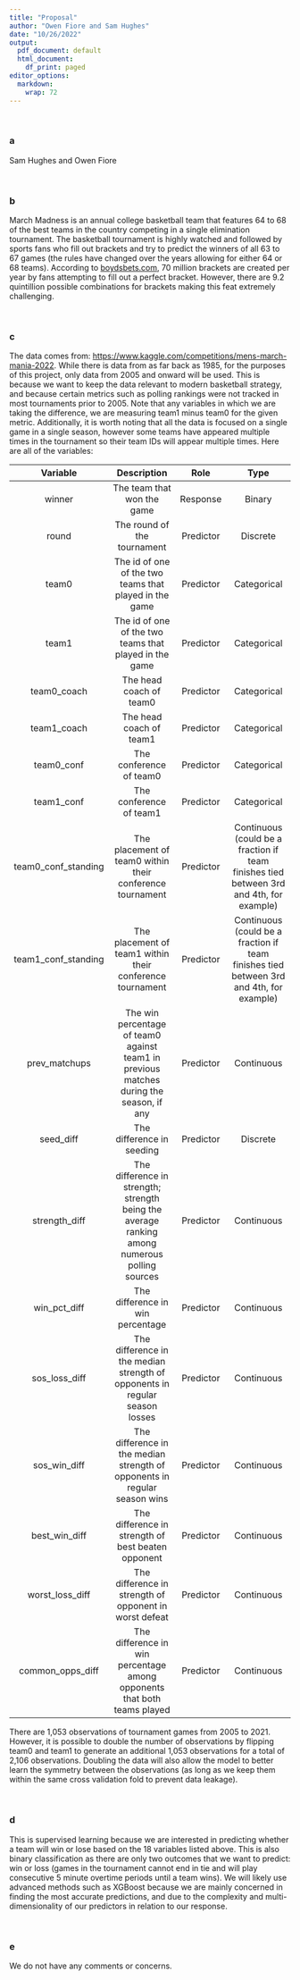 ```yaml
---
title: "Proposal"
author: "Owen Fiore and Sam Hughes"
date: "10/26/2022"
output:
  pdf_document: default
  html_document:
    df_print: paged
editor_options:
  markdown:
    wrap: 72
---
```


<br>

### a

Sam Hughes and Owen Fiore

<br>

### b

March Madness is an annual college basketball team that features 64 to
68 of the best teams in the country competing in a single elimination
tournament. The basketball tournament is highly watched and followed by
sports fans who fill out brackets and try to predict the winners of all
63 to 67 games (the rules have changed over the years allowing for
either 64 or 68 teams). According to
[boydsbets.com](https://www.boydsbets.com/many-people-fill-brackets/#:~:text=According%20to%20the%20American%20Gaming,the%20conservative%20side%20of%20things.),
70 million brackets are created per year by fans attempting to fill out
a perfect bracket. However, there are 9.2 quintillion possible
combinations for brackets making this feat extremely challenging.

<br>

### c

The data comes from:
<https://www.kaggle.com/competitions/mens-march-mania-2022>. While there
is data from as far back as 1985, for the purposes of this project, only
data from 2005 and onward will be used. This is because we want to keep
the data relevant to modern basketball strategy, and because certain
metrics such as polling rankings were not tracked in most tournaments
prior to 2005. Note that any variables in which we are taking the
difference, we are measuring team1 minus team0 for the given metric.
Additionally, it is worth noting that all the data is focused on a
single game in a single season, however some teams have appeared
multiple times in the tournament so their team IDs will appear multiple
times. Here are all of the variables:

|      Variable       |                                          Description                                          |   Role    |                                          Type                                           |
|:-------------------:|:---------------------------------------------------------------------------------------------:|:---------:|:---------------------------------------------------------------------------------------:|
|       winner        |                                  The team that won the game                                   | Response  |                                         Binary                                          |
|        round        |                                  The round of the tournament                                  | Predictor |                                        Discrete                                         |
|        team0        |                    The id of one of the two teams that played in the game                     | Predictor |                                       Categorical                                       |
|        team1        |                    The id of one of the two teams that played in the game                     | Predictor |                                       Categorical                                       |
|     team0_coach     |                                    The head coach of team0                                    | Predictor |                                       Categorical                                       |
|     team1_coach     |                                    The head coach of team1                                    | Predictor |                                       Categorical                                       |
|     team0_conf      |                                    The conference of team0                                    | Predictor |                                       Categorical                                       |
|     team1_conf      |                                    The conference of team1                                    | Predictor |                                       Categorical                                       |
| team0_conf_standing |                   The placement of team0 within their conference tournament                   | Predictor | Continuous (could be a fraction if team finishes tied between 3rd and 4th, for example) |
| team1_conf_standing |                   The placement of team1 within their conference tournament                   | Predictor | Continuous (could be a fraction if team finishes tied between 3rd and 4th, for example) |
|    prev_matchups    |    The win percentage of team0 against team1 in previous matches during the season, if any    | Predictor |                                       Continuous                                        |
|      seed_diff      |                                   The difference in seeding                                   | Predictor |                                        Discrete                                         |
|    strength_diff    | The difference in strength; strength being the average ranking among numerous polling sources | Predictor |                                       Continuous                                        |
|    win_pct_diff     |                               The difference in win percentage                                | Predictor |                                       Continuous                                        |
|    sos_loss_diff    |          The difference in the median strength of opponents in regular season losses          | Predictor |                                       Continuous                                        |
|    sos_win_diff     |           The difference in the median strength of opponents in regular season wins           | Predictor |                                       Continuous                                        |
|    best_win_diff    |                      The difference in strength of best beaten opponent                       | Predictor |                                       Continuous                                        |
|   worst_loss_diff   |                    The difference in strength of opponent in worst defeat                     | Predictor |                                       Continuous                                        |
|  common_opps_diff   |            The difference in win percentage among opponents that both teams played            | Predictor |                                       Continuous                                        |

There are 1,053 observations of tournament games from 2005 to 2021.
However, it is possible to double the number of observations by flipping
team0 and team1 to generate an additional 1,053 observations for a total
of 2,106 observations. Doubling the data will also allow the model to
better learn the symmetry between the observations (as long as we keep
them within the same cross validation fold to prevent data leakage).

<br>

### d

This is supervised learning because we are interested in predicting
whether a team will win or lose based on the 18 variables listed above.
This is also binary classification as there are only two outcomes that
we want to predict: win or loss (games in the tournament cannot end in
tie and will play consecutive 5 minute overtime periods until a team
wins). We will likely use advanced methods such as XGBoost because we
are mainly concerned in finding the most accurate predictions, and due
to the complexity and multi-dimensionality of our predictors in relation
to our response.

<br>

### e

We do not have any comments or concerns.
